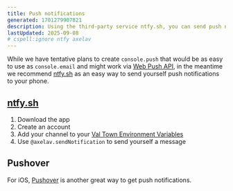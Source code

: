 ```yaml
---
title: Push notifications
generated: 1701279907821
description: Using the third-party service ntfy.sh, you can send push notifications to phones and computer with Val Town.
lastUpdated: 2025-09-08
# cspell:ignore ntfy axelav
---
```



While we have tentative plans to create `console.push` that would be as easy to
use as `console.email` and might work via
[Web Push API](https://developer.mozilla.org/en-US/docs/Web/API/Push_API), in
the meantime we recommend [ntfy.sh](http://ntfy.sh) as an easy way to send
yourself push notifications to your phone.

## [ntfy.sh](https://ntfy.sh)

1. Download the app
2. Create an account
3. Add your channel to your
   [Val Town Environment Variables](https://val.town/settings/environment-variables)
4. Use `@axelav.sendNotification` to send yourself a message

<Val url="https://www.val.town/embed/axelav/sendNotification" />

## Pushover

For iOS, [Pushover](https://pushover.net/) is another great way to get push
notifications.

<Val url="https://www.val.town/embed/jacobbudin/pushover" />
